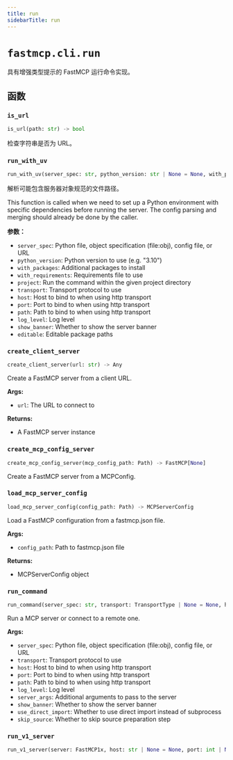 ```yaml
---
title: run
sidebarTitle: run
---
```


# `fastmcp.cli.run`


具有增强类型提示的 FastMCP 运行命令实现。

## 函数

### `is_url` <sup><a href="https://github.com/jlowin/fastmcp/blob/main/src/fastmcp/cli/run.py#L28" target="_blank"><Icon icon="github" style="width: 14px; height: 14px;" /></a></sup>

```python
is_url(path: str) -> bool
```


检查字符串是否为 URL。


### `run_with_uv` <sup><a href="https://github.com/jlowin/fastmcp/blob/main/src/fastmcp/cli/run.py#L34" target="_blank"><Icon icon="github" style="width: 14px; height: 14px;" /></a></sup>

```python
run_with_uv(server_spec: str, python_version: str | None = None, with_packages: list[str] | None = None, with_requirements: Path | None = None, project: Path | None = None, transport: TransportType | None = None, host: str | None = None, port: int | None = None, path: str | None = None, log_level: LogLevelType | None = None, show_banner: bool = True, editable: str | list[str] | None = None) -> None
```


解析可能包含服务器对象规范的文件路径。

This function is called when we need to set up a Python environment with specific
dependencies before running the server. The config parsing and merging should already
be done by the caller.

**参数：**
- `server_spec`: Python file, object specification (file\:obj), config file, or URL
- `python_version`: Python version to use (e.g. "3.10")
- `with_packages`: Additional packages to install
- `with_requirements`: Requirements file to use
- `project`: Run the command within the given project directory
- `transport`: Transport protocol to use
- `host`: Host to bind to when using http transport
- `port`: Port to bind to when using http transport
- `path`: Path to bind to when using http transport
- `log_level`: Log level
- `show_banner`: Whether to show the server banner
- `editable`: Editable package paths


### `create_client_server` <sup><a href="https://github.com/jlowin/fastmcp/blob/main/src/fastmcp/cli/run.py#L115" target="_blank"><Icon icon="github" style="width: 14px; height: 14px;" /></a></sup>

```python
create_client_server(url: str) -> Any
```


Create a FastMCP server from a client URL.

**Args:**
- `url`: The URL to connect to

**Returns:**
- A FastMCP server instance


### `create_mcp_config_server` <sup><a href="https://github.com/jlowin/fastmcp/blob/main/src/fastmcp/cli/run.py#L135" target="_blank"><Icon icon="github" style="width: 14px; height: 14px;" /></a></sup>

```python
create_mcp_config_server(mcp_config_path: Path) -> FastMCP[None]
```


Create a FastMCP server from a MCPConfig.


### `load_mcp_server_config` <sup><a href="https://github.com/jlowin/fastmcp/blob/main/src/fastmcp/cli/run.py#L146" target="_blank"><Icon icon="github" style="width: 14px; height: 14px;" /></a></sup>

```python
load_mcp_server_config(config_path: Path) -> MCPServerConfig
```


Load a FastMCP configuration from a fastmcp.json file.

**Args:**
- `config_path`: Path to fastmcp.json file

**Returns:**
- MCPServerConfig object


### `run_command` <sup><a href="https://github.com/jlowin/fastmcp/blob/main/src/fastmcp/cli/run.py#L163" target="_blank"><Icon icon="github" style="width: 14px; height: 14px;" /></a></sup>

```python
run_command(server_spec: str, transport: TransportType | None = None, host: str | None = None, port: int | None = None, path: str | None = None, log_level: LogLevelType | None = None, server_args: list[str] | None = None, show_banner: bool = True, use_direct_import: bool = False, skip_source: bool = False) -> None
```


Run a MCP server or connect to a remote one.

**Args:**
- `server_spec`: Python file, object specification (file\:obj), config file, or URL
- `transport`: Transport protocol to use
- `host`: Host to bind to when using http transport
- `port`: Port to bind to when using http transport
- `path`: Path to bind to when using http transport
- `log_level`: Log level
- `server_args`: Additional arguments to pass to the server
- `show_banner`: Whether to show the server banner
- `use_direct_import`: Whether to use direct import instead of subprocess
- `skip_source`: Whether to skip source preparation step


### `run_v1_server` <sup><a href="https://github.com/jlowin/fastmcp/blob/main/src/fastmcp/cli/run.py#L284" target="_blank"><Icon icon="github" style="width: 14px; height: 14px;" /></a></sup>

```python
run_v1_server(server: FastMCP1x, host: str | None = None, port: int | None = None, transport: TransportType | None = None) -> None
```
